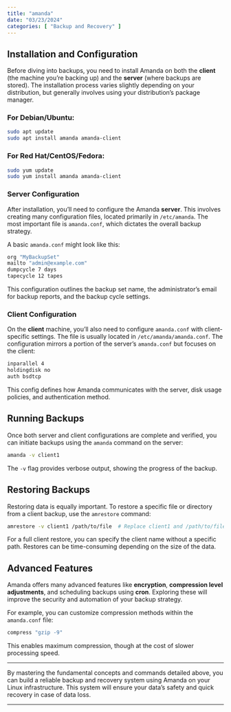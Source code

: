 ```yaml
---
title: "amanda"
date: "03/23/2024"
categories: [ "Backup and Recovery" ]
---
```


## Installation and Configuration

Before diving into backups, you need to install Amanda on both the **client** (the machine you're backing up) and the **server** (where backups are stored). The installation process varies slightly depending on your distribution, but generally involves using your distribution's package manager. 

### For Debian/Ubuntu:

```bash
sudo apt update
sudo apt install amanda amanda-client
```

### For Red Hat/CentOS/Fedora:

```bash
sudo yum update
sudo yum install amanda amanda-client
```

### Server Configuration

After installation, you'll need to configure the Amanda **server**. This involves creating many configuration files, located primarily in `/etc/amanda`. The most important file is `amanda.conf`, which dictates the overall backup strategy.

A basic `amanda.conf` might look like this:

```bash
org "MyBackupSet"
mailto "admin@example.com"
dumpcycle 7 days
tapecycle 12 tapes
```

This configuration outlines the backup set name, the administrator's email for backup reports, and the backup cycle settings.

### Client Configuration

On the **client** machine, you'll also need to configure `amanda.conf` with client-specific settings. The file is usually located in `/etc/amanda/amanda.conf`. The configuration mirrors a portion of the server's `amanda.conf` but focuses on the client:

```bash
inparallel 4
holdingdisk no
auth bsdtcp
```

This config defines how Amanda communicates with the server, disk usage policies, and authentication method.

## Running Backups

Once both server and client configurations are complete and verified, you can initiate backups using the `amanda` command on the server:

```bash
amanda -v client1
```

The `-v` flag provides verbose output, showing the progress of the backup.

## Restoring Backups

Restoring data is equally important. To restore a specific file or directory from a client backup, use the `amrestore` command:

```bash
amrestore -v client1 /path/to/file  # Replace client1 and /path/to/file accordingly
```

For a full client restore, you can specify the client name without a specific path. Restores can be time-consuming depending on the size of the data.

## Advanced Features

Amanda offers many advanced features like **encryption**, **compression level adjustments**, and scheduling backups using **cron**. Exploring these will improve the security and automation of your backup strategy.

For example, you can customize compression methods within the `amanda.conf` file:

```bash
compress "gzip -9"
```

This enables maximum compression, though at the cost of slower processing speed.

---

By mastering the fundamental concepts and commands detailed above, you can build a reliable backup and recovery system using Amanda on your Linux infrastructure. This system will ensure your data's safety and quick recovery in case of data loss.

---


